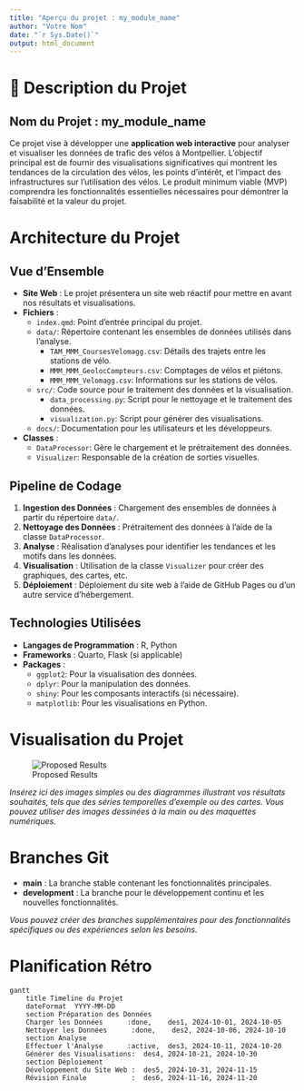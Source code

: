 ```yaml
---
title: "Aperçu du projet : my_module_name"
author: "Votre Nom"
date: "`r Sys.Date()`"
output: html_document
---
```


# 🚴 Description du Projet

## Nom du Projet : my_module_name

Ce projet vise à développer une **application web interactive** pour analyser et visualiser les données de trafic des vélos à Montpellier. L'objectif principal est de fournir des visualisations significatives qui montrent les tendances de la circulation des vélos, les points d'intérêt, et l'impact des infrastructures sur l'utilisation des vélos. Le produit minimum viable (MVP) comprendra les fonctionnalités essentielles nécessaires pour démontrer la faisabilité et la valeur du projet.

# Architecture du Projet

## Vue d'Ensemble

- **Site Web** : Le projet présentera un site web réactif pour mettre en avant nos résultats et visualisations.
- **Fichiers** : 
    - `index.qmd`: Point d'entrée principal du projet.
    - `data/`: Répertoire contenant les ensembles de données utilisés dans l'analyse.
        - `TAM_MMM_CoursesVelomagg.csv`: Détails des trajets entre les stations de vélo.
        - `MMM_MMM_GeolocCompteurs.csv`: Comptages de vélos et piétons.
        - `MMM_MMM_Velomagg.csv`: Informations sur les stations de vélos.
    - `src/`: Code source pour le traitement des données et la visualisation.
        - `data_processing.py`: Script pour le nettoyage et le traitement des données.
        - `visualization.py`: Script pour générer des visualisations.
    - `docs/`: Documentation pour les utilisateurs et les développeurs.

- **Classes** : 
    - `DataProcessor`: Gère le chargement et le prétraitement des données.
    - `Visualizer`: Responsable de la création de sorties visuelles.

## Pipeline de Codage

1. **Ingestion des Données** : Chargement des ensembles de données à partir du répertoire `data/`.
2. **Nettoyage des Données** : Prétraitement des données à l'aide de la classe `DataProcessor`.
3. **Analyse** : Réalisation d'analyses pour identifier les tendances et les motifs dans les données.
4. **Visualisation** : Utilisation de la classe `Visualizer` pour créer des graphiques, des cartes, etc.
5. **Déploiement** : Déploiement du site web à l'aide de GitHub Pages ou d'un autre service d'hébergement.

## Technologies Utilisées

- **Langages de Programmation** : R, Python
- **Frameworks** : Quarto, Flask (si applicable)
- **Packages** : 
    - `ggplot2`: Pour la visualisation des données.
    - `dplyr`: Pour la manipulation des données.
    - `shiny`: Pour les composants interactifs (si nécessaire).
    - `matplotlib`: Pour les visualisations en Python.

# Visualisation du Projet

![Proposed Results](path/to/your/image.png)

*Insérez ici des images simples ou des diagrammes illustrant vos résultats souhaités, tels que des séries temporelles d'exemple ou des cartes. Vous pouvez utiliser des images dessinées à la main ou des maquettes numériques.*

# Branches Git

- **main** : La branche stable contenant les fonctionnalités principales.
- **development** : La branche pour le développement continu et les nouvelles fonctionnalités.

*Vous pouvez créer des branches supplémentaires pour des fonctionnalités spécifiques ou des expériences selon les besoins.*

# Planification Rétro

```mermaid
gantt
    title Timeline du Projet
    dateFormat  YYYY-MM-DD
    section Préparation des Données
    Charger les Données      :done,    des1, 2024-10-01, 2024-10-05
    Nettoyer les Données      :done,    des2, 2024-10-06, 2024-10-10
    section Analyse
    Effectuer l'Analyse      :active,  des3, 2024-10-11, 2024-10-20
    Générer des Visualisations:  des4, 2024-10-21, 2024-10-30
    section Déploiement
    Développement du Site Web :  des5, 2024-10-31, 2024-11-15
    Révision Finale           :  des6, 2024-11-16, 2024-11-20
```
